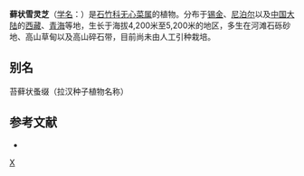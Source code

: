{{Speciesbox
| taxon = Arenaria(植物) bryophylla
| binomial_authority = Fernald
| image = Whf white 26.jpg
}}

'''藓状雪灵芝'''（[[学名|学名]]：{{lang|la|''Arenaria bryophylla''}}）是[[石竹科|石竹科]][[无心菜属|无心菜属]]的植物。分布于[[锡金|锡金]]、[[尼泊尔|尼泊尔]]以及[[中国大陆|中国大陆]]的[[西藏|西藏]]、[[青海|青海]]等地，生长于海拔4,200米至5,200米的地区，多生在河滩石砾砂地、高山草甸以及高山碎石带，目前尚未由人工引种栽培。

== 别名 ==
苔藓状蚤缀（拉汉种子植物名称）

== 参考文献 ==
<div class="references-small">
* {{cite web| url =http://www.bioinfo.cn/db05/KmzwSpecies.php?action=view&id=3633| title =藓状雪灵芝| work =《中国高等植物数据库全库》| publisher =中国科学院微生物研究所| author =昆明植物研究所| accessdate =2009-02-24| deadurl =yes| archiveurl =https://web.archive.org/web/20160305033307/http://www.bioinfo.cn/db05/KmzwSpecies.php?action=view&id=3633| archivedate =2016-03-05}}
</div>

{{taxonbar}}

[[Category:无心菜属|X]]